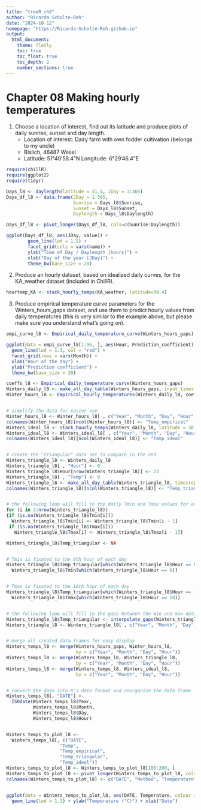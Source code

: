 ```yaml
---
title: "treeR_ch8"
author: "Ricarda Scholte-Reh"
date: "2024-10-12"
homepage: "https://Ricarda-Scholte-Reh.github.io"
output:
  html_document:
    theme: flatly
    toc: true
    toc_float: true
    toc_depth: 2
    number_sections: true
---
```


# Chapter 08 Making hourly temperatures

1.  Choose a location of interest, find out its latitude and produce plots of daily sunrise, sunset and day length.
    -   Location of interest: Dairy farm with own fodder cultivation (belongs to my uncle)
    -   Bislich, 46487 Wesel
    -   Latitude: 51°40'58.4"N Longitude: 6°29'46.4"E

```r
require(chillR)
require(ggplot2)
require(tidyr)
```

```r
Days_l8 <- daylength(latitude = 51.4, JDay = 1:365)
Days_df_l8 <- data.frame(JDay = 1:365,
                         Sunrise = Days_l8$Sunrise,
                         Sunset = Days_l8$Sunset,
                         Daylength = Days_l8$Daylength)

Days_df_l8 <- pivot_longer(Days_df_l8, cols=c(Sunrise:Daylength))

ggplot(Days_df_l8, aes(JDay, value)) +
        geom_line(lwd = 1.5) +
        facet_grid(cols = vars(name)) +
        ylab("Time of Day / Daylength [hours]") +
        xlab("Day of the year [JDay]") +
        theme_bw(base_size = 20)
```

2.  Produce an hourly dataset, based on idealized daily curves, for the KA_weather dataset (included in ChillR).

```r
hourtemp_KA <- stack_hourly_temps(KA_weather, latitude=50.4)
```

3.  Produce empirical temperature curve parameters for the Winters_hours_gaps dataset, and use them to predict hourly values from daily temperatures (this is very similar to the example above, but please make sure you understand what's going on).

```r
empi_curve_l8 <- Empirical_daily_temperature_curve(Winters_hours_gaps)

ggplot(data = empi_curve_l8[1:96, ], aes(Hour, Prediction_coefficient)) +
  geom_line(lwd = 1.3, col = "red") +
  facet_grid(rows = vars(Month)) +
  xlab("Hour of the day") +
  ylab("Prediction coefficient") +
  theme_bw(base_size = 20)
```

```r
coeffs_l8 <- Empirical_daily_temperature_curve(Winters_hours_gaps)
Winters_daily_l8 <- make_all_day_table(Winters_hours_gaps, input_timestep = "hour")
Winter_hours_l8 <- Empirical_hourly_temperatures(Winters_daily_l8, coeffs_l8)


# simplify the data for easier use
Winter_hours_l8 <- Winter_hours_l8[ , c("Year", "Month", "Day", "Hour", "Temp")]
colnames(Winter_hours_l8)[ncol(Winter_hours_l8)] <- "Temp_empirical"
Winters_ideal_l8 <- stack_hourly_temps(Winters_daily_l8, latitude = 38.5)$hourtemps
Winters_ideal_l8 <- Winters_ideal_l8[ , c("Year", "Month", "Day", "Hour", "Temp")]
colnames(Winters_ideal_l8)[ncol(Winters_ideal_l8)] <- "Temp_ideal"


# create the "triangular" data set to compare in the end
Winters_triangle_l8 <- Winters_daily_l8
Winters_triangle_l8[ , "Hour"] <- 0
Winters_triangle_l8$Hour[nrow(Winters_triangle_l8)] <- 23
Winters_triangle_l8[ , "Temp"] <- 0
Winters_triangle_l8 <- make_all_day_table(Winters_triangle_l8, timestep = "hour")
colnames(Winters_triangle_l8)[ncol(Winters_triangle_l8)] <- "Temp_triangular"


# the following loop will fill in the daily Tmin and Tmax values for every hour
for (i in 2:nrow(Winters_triangle_l8))
{if (is.na(Winters_triangle_l8$Tmin[i]))
  Winters_triangle_l8$Tmin[i] <- Winters_triangle_l8$Tmin[i - 1]
 if (is.na(Winters_triangle_l8$Tmax[i]))
   Winters_triangle_l8$Tmax[i] <- Winters_triangle_l8$Tmax[i - 1]}

Winters_triangle_l8$Temp_triangular <- NA


# Tmin is fixated to the 6th hour of each day
Winters_triangle_l8$Temp_triangular[which(Winters_triangle_l8$Hour == 6)] <-
  Winters_triangle_l8$Tmin[which(Winters_triangle_l8$Hour == 6)]


# Tmax is fixated to the 18th hour of each day
Winters_triangle_l8$Temp_triangular[which(Winters_triangle_l8$Hour == 18)] <-
  Winters_triangle_l8$Tmax[which(Winters_triangle_l8$Hour == 18)]


# the following loop will fill in the gaps between the min and max data in a linear way
Winters_triangle_l8$Temp_triangular <- interpolate_gaps(Winters_triangle_l8$Temp_triangular)$interp
Winters_triangle_l8 <- Winters_triangle_l8[ , c("Year", "Month", "Day", "Hour", "Temp_triangular")]


# merge all created data frames for easy display
Winters_temps_l8 <- merge(Winters_hours_gaps, Winter_hours_l8,
                          by = c("Year", "Month", "Day", "Hour"))
Winters_temps_l8 <- merge(Winters_temps_l8, Winters_triangle_l8,
                          by = c("Year", "Month", "Day", "Hour"))
Winters_temps_l8 <- merge(Winters_temps_l8, Winters_ideal_l8,
                          by = c("Year", "Month", "Day", "Hour"))


# convert the date into R's date format and reorganize the data frame
Winters_temps_l8[, "DATE"] <-
  ISOdate(Winters_temps_l8$Year,
          Winters_temps_l8$Month,
          Winters_temps_l8$Day,
          Winters_temps_l8$Hour)


Winters_temps_to_plot_l8 <-
  Winters_temps_l8[, c("DATE",
                    "Temp",
                    "Temp_empirical",
                    "Temp_triangular",
                    "Temp_ideal")]
Winters_temps_to_plot_l8 <- Winters_temps_to_plot_l8[100:200, ]
Winters_temps_to_plot_l8 <- pivot_longer(Winters_temps_to_plot_l8, cols=Temp:Temp_ideal)
colnames(Winters_temps_to_plot_l8) <- c("DATE", "Method", "Temperature")


ggplot(data = Winters_temps_to_plot_l8, aes(DATE, Temperature, colour = Method)) +
  geom_line(lwd = 1.3) + ylab("Temperature (°C)") + xlab("Date")
```
